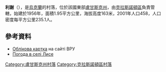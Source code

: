 {{coord|48|28|30|N|39|35|21|E|scale:100000|display=title}}

'''利謝'''（{{lang-uk|Лисе}}），是[[烏克蘭|烏克蘭]]的村落，位於該國東部[[盧甘斯克州|盧甘斯克州]]，由[[克拉斯諾頓區|克拉斯諾頓區]]負責管轄，始建於1956年，面積1.95平方公里，海拔高度163米，2001年人口458，人口密度每平方公里235.1人。

==參考資料==
* [http://w1.c1.rada.gov.ua/pls/z7503/A005?rdat1=03.01.2014&rf7571=18005 Облікова картка] {{Wayback|url=http://w1.c1.rada.gov.ua/pls/z7503/A005?rdat1=03.01.2014&rf7571=18005 |date=20140104213108 }} на сайті ВРУ
* [http://weather.in.ua/ua/lyganskaja/13423 Погода в селі Лисе]

{{DEFAULTSORT:Лисе}}
[[Category:盧甘斯克州村落|Category:盧甘斯克州村落]]
[[Category:克拉斯諾頓區村落|Category:克拉斯諾頓區村落]]


{{Luhansk-geo-stub}}